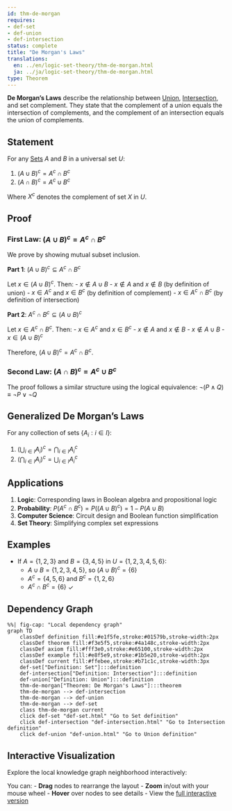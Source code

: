 ```yaml
---
id: thm-de-morgan
requires:
- def-set
- def-union
- def-intersection
status: complete
title: "De Morgan's Laws"
translations:
  en: ../en/logic-set-theory/thm-de-morgan.html
  ja: ../ja/logic-set-theory/thm-de-morgan.html
type: Theorem
---
```


**De Morgan's Laws** describe the relationship between [Union](def-union.qmd), [Intersection](def-intersection.qmd), and set complement. They state that the complement of a union equals the intersection of complements, and the complement of an intersection equals the union of complements.

## Statement

For any [Sets](def-set.qmd) $A$ and $B$ in a universal set $U$:

1. $(A \cup B)^c = A^c \cap B^c$
2. $(A \cap B)^c = A^c \cup B^c$

Where $X^c$ denotes the complement of set $X$ in $U$.

## Proof

### First Law: $(A \cup B)^c = A^c \cap B^c$

We prove by showing mutual subset inclusion.

**Part 1**: $(A \cup B)^c \subseteq A^c \cap B^c$

Let $x \in (A \cup B)^c$. Then:
- $x \notin A \cup B$
- $x \notin A$ and $x \notin B$ (by definition of union)
- $x \in A^c$ and $x \in B^c$ (by definition of complement)
- $x \in A^c \cap B^c$ (by definition of intersection)

**Part 2**: $A^c \cap B^c \subseteq (A \cup B)^c$

Let $x \in A^c \cap B^c$. Then:
- $x \in A^c$ and $x \in B^c$
- $x \notin A$ and $x \notin B$
- $x \notin A \cup B$
- $x \in (A \cup B)^c$

Therefore, $(A \cup B)^c = A^c \cap B^c$.

### Second Law: $(A \cap B)^c = A^c \cup B^c$

The proof follows a similar structure using the logical equivalence:
$\neg(P \land Q) \equiv \neg P \lor \neg Q$

## Generalized De Morgan's Laws

For any collection of sets $\{A_i : i \in I\}$:

1. $\left(\bigcup_{i \in I} A_i\right)^c = \bigcap_{i \in I} A_i^c$
2. $\left(\bigcap_{i \in I} A_i\right)^c = \bigcup_{i \in I} A_i^c$

## Applications

1. **Logic**: Corresponding laws in Boolean algebra and propositional logic
2. **Probability**: $P(A^c \cap B^c) = P((A \cup B)^c) = 1 - P(A \cup B)$
3. **Computer Science**: Circuit design and Boolean function simplification
4. **Set Theory**: Simplifying complex set expressions

## Examples

- If $A = \{1, 2, 3\}$ and $B = \{3, 4, 5\}$ in $U = \{1, 2, 3, 4, 5, 6\}$:
  - $A \cup B = \{1, 2, 3, 4, 5\}$, so $(A \cup B)^c = \{6\}$
  - $A^c = \{4, 5, 6\}$ and $B^c = \{1, 2, 6\}$
  - $A^c \cap B^c = \{6\}$ ✓

## Dependency Graph

```mermaid
%%| fig-cap: "Local dependency graph"
graph TD
    classDef definition fill:#e1f5fe,stroke:#01579b,stroke-width:2px
    classDef theorem fill:#f3e5f5,stroke:#4a148c,stroke-width:2px
    classDef axiom fill:#fff3e0,stroke:#e65100,stroke-width:2px
    classDef example fill:#e8f5e9,stroke:#1b5e20,stroke-width:2px
    classDef current fill:#ffebee,stroke:#b71c1c,stroke-width:3px
    def-set["Definition: Set"]:::definition
    def-intersection["Definition: Intersection"]:::definition
    def-union["Definition: Union"]:::definition
    thm-de-morgan["Theorem: De Morgan's Laws"]:::theorem
    thm-de-morgan --> def-intersection
    thm-de-morgan --> def-union
    thm-de-morgan --> def-set
    class thm-de-morgan current
    click def-set "def-set.html" "Go to Set definition"
    click def-intersection "def-intersection.html" "Go to Intersection definition"
    click def-union "def-union.html" "Go to Union definition"
```

## Interactive Visualization

Explore the local knowledge graph neighborhood interactively:

::: {.graph-viz data-id="thm-de-morgan" data-width="700" data-height="500"}
:::

You can:
- **Drag** nodes to rearrange the layout
- **Zoom** in/out with your mouse wheel
- **Hover** over nodes to see details
- View the [full interactive version](../../output/interactive/en/thm-de-morgan.html){target="_blank"}
